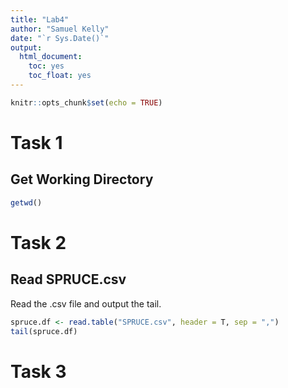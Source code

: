 ```yaml
---
title: "Lab4"
author: "Samuel Kelly"
date: "`r Sys.Date()`"
output: 
  html_document:
    toc: yes
    toc_float: yes
---
```


```r
knitr::opts_chunk$set(echo = TRUE)
```


# Task 1

## Get Working Directory
```r
getwd()
```

# Task 2

## Read SPRUCE.csv
Read the .csv file and output the tail.
```r
spruce.df <- read.table("SPRUCE.csv", header = T, sep = ",")
tail(spruce.df)
```

# Task 3

